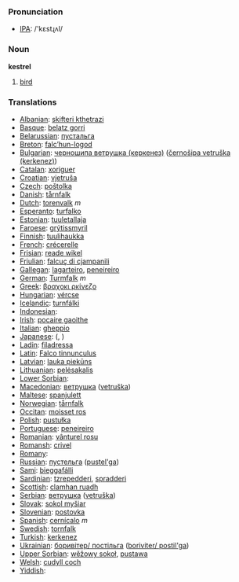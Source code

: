 === Pronunciation ===
*[[w:IPA|IPA]]: /'kɛstɻʌl/

=== Noun ===

'''kestrel'''

# [[bird]]

=== Translations ===

*[[Albanian]]: [[skifteri kthetrazi]]
*[[Basque]]: [[belatz gorri]]
*[[Belarussian]]: [[пустальга]]
*[[Breton]]: [[falc’hun-logod]]
*[[Bulgarian]]: [[черношипа ветрушка (керкенез)]] ([[černošipa vetruška (kerkenez)]])
*[[Catalan]]: [[xoriguer]]
*[[Croatian]]: [[vjetruša]]
*[[Czech]]: [[poštolka]]
*[[Danish]]: [[tårnfalk]]
*[[Dutch]]: [[torenvalk]] ''m''
*[[Esperanto]]: [[turfalko]]
*[[Estonian]]: [[tuuletallaja]]
*[[Faroese]]: [[grýtissmyril]]
*[[Finnish]]: [[tuulihaukka]]
*[[French]]: [[crécerelle]] '' ''
*[[Frisian]]: [[reade wikel]]
*[[Friulian]]: [[falcuç di cjampanili]]
*[[Gallegan]]: [[lagarteiro]], [[peneireiro]]
*[[German]]: [[Turmfalk]] ''m''
*[[Greek]]: [[βραχοκι ρκίνεζο]] '' ''
*[[Hungarian]]: [[vércse]]
*[[Icelandic]]: [[turnfálki]]
*[[Indonesian]]: [[]]
*[[Irish]]: [[pocaire gaoithe]]
*[[Italian]]: [[gheppio]] '' ''
*[[Japanese]]: [[]] ([[]], )
*[[Ladin]]: [[filadressa]]
*[[Latin]]: [[Falco tinnunculus]] '' ''
*[[Latvian]]: [[lauka piekūns]]
*[[Lithuanian]]: [[pelėsakalis]]
*[[Lower Sorbian]]: [[]]
*[[Macedonian]]: [[ветрушка]] ([[vetruška]])
*[[Maltese]]: [[spanjulett]]
*[[Norwegian]]: [[tårnfalk]]
*[[Occitan]]: [[moisset ros]]
*[[Polish]]: [[pustułka]] '' ''
*[[Portuguese]]: [[peneireiro]]
*[[Romanian]]: [[vânturel rosu]]
*[[Romansh]]: [[crivel]]
*[[Romany]]: [[]]
*[[Russian]]: [[пустельга]] ([[pustel'ga]]) '' ''
*[[Sami]]: [[bieggafálli]]
*[[Sardinian]]: [[tzrepedderi]], [[spradderi]]
*[[Scottish]]: [[clamhan ruadh]]
*[[Serbian]]: [[ветрушка]] ([[vetruška]])
*[[Slovak]]: [[sokol myšiar]]
*[[Slovenian]]: [[postovka]]
*[[Spanish]]: [[cernícalo]] ''m''
*[[Swedish]]: [[tornfalk]]
*[[Turkish]]: [[kerkenez]]
*[[Ukrainian]]: [[боривiтер/ постiльга]] ([[boriviter/ postil'ga]])
*[[Upper Sorbian]]: [[wěžowy sokoł]], [[pustawa]]
*[[Welsh]]: [[cudyll coch]]
*[[Yiddish]]: [[]]